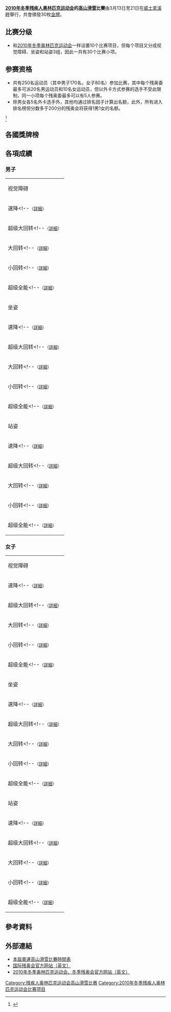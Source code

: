 '''[[2010年冬季残疾人奥林匹克运动会|2010年冬季残疾人奥林匹克运动会]]的[[高山滑雪|高山滑雪]]比賽'''由3月13日至21日在[[威士拿溪畔|威士拿溪畔]]舉行，共會頒發30枚[[金牌|金牌]]。

== 比赛分级 ==
* 和[[2010年冬季奥林匹克运动会|2010年冬季奥林匹克运动会]]一样设置10个比赛项目，但每个项目又分成视觉障碍、坐姿和站姿3组，因此一共有30个比赛小项。

== 参赛资格 ==
* 共有250名运动员（其中男子170名，女子80名）参加比赛，其中每个残奥委最多可派20名男运动员和10名女运动员，但以外卡方式参赛的选手不受此限制，同一小项每个残奥委最多可以有5人参赛。
* 除男女各5名外卡选手外，其他均通过排名因子计算出名额，此外，所有进入排名榜但分数多于200分的残奥会将获得1男1女的名额。
<ref>{{Cite web |url=http://www.paralympic.org/release/Main_Sections_Menu/Paralympic_Games/Vancouver_2010/2008_04_30_Van2010_PWG_QC.pdf |title=2010年冬季残奥会各项名额分配（英文） |accessdate=2008-11-23 |archive-date=2009-02-06 |archive-url=https://web.archive.org/web/20090206081731/http://paralympic.org/release/Main_Sections_Menu/Paralympic_Games/Vancouver_2010/2008_04_30_Van2010_PWG_QC.pdf |dead-url=no }}</ref>

== 各國獎牌榜 ==
{{Medals table
 | caption        = 
 | host           = 
 | flag_template  = flagIPCteam
 | event          = 2010年冬季
 | team           = 
 | gold_GER = 7 | silver_GER = 4 | bronze_GER = 4
 | gold_CAN = 6 | silver_CAN = 4 | bronze_CAN = 3
 | gold_SVK = 6 | silver_SVK = 2 | bronze_SVK = 3
 | gold_USA = 3 | silver_USA = 5 | bronze_USA = 3
 | gold_AUT = 3 | silver_AUT = 4 | bronze_AUT = 4
 | gold_FRA = 1 | silver_FRA = 4 | bronze_FRA = 1
 | gold_ESP = 1 | silver_ESP = 2 | bronze_ESP = 0
 | gold_SUI = 1 | silver_SUI = 2 | bronze_SUI = 0
 | gold_JPN = 1 | silver_JPN = 1 | bronze_JPN = 5
 | gold_NZL = 1 | silver_NZL = 0 | bronze_NZL = 0
 | gold_ITA = 0 | silver_ITA = 2 | bronze_ITA = 2
 | gold_AUS = 0 | silver_AUS = 1 | bronze_AUS = 3
 | gold_CZE = 0 | silver_CZE = 0 | bronze_CZE = 1
}}

== 各項成績 ==
=== 男子 ===
{| {{MedalistTable|type=項目|columns=2|labelwidth=180px|style=font-size:small;}}
|-
|colspan=7|视觉障碍
|-
|速降<!--<small>（[[2008年夏季奧林匹克運動會賽艇比賽—男子單人雙槳|詳細]]）</small>
| {{flagIOCathlete|[[奥拉夫·蒂夫特|奥拉夫·-{zh-hans:蒂夫特;zh-hant:塔夫特;zh-hk:托夫}-]]|NOR|2008年夏季}}||6:59.83
| {{flagIOCathlete|[[翁德雷·西内克|翁德雷·-{zh-hans:西内克;zh-hant:辛尼克}-]]|CZE|2008年夏季}}||7:00.63
| {{flagIOCathlete|[[马赫·德赖斯代尔|马赫·-{zh-hans:德赖斯代尔;zh-hant:德萊斯戴}-]]|NZL|2008年夏季}}||7:01.56-->
|-
|超级大回转<!--<small>（[[2008年夏季奧林匹克運動會賽艇比賽—男子雙人單槳無舵手|詳細]]）</small>
| {{flagIOCathlete|[[德鲁·吉恩|德鲁·-{zh-hans:吉恩;zh-hant:吉恩}-]]|AUS|2008年夏季}}<br>{{flagIOCathlete|[[邓肯·弗里|邓肯·-{zh-hans:弗里;zh-hant:佛里}-]]|AUS|2008年夏季}}||6:37.44
| {{flagIOCathlete|[[戴维·考尔德|戴维·-{zh-hans:考尔德;zh-hant:考德爾}-]]|CAN|2008年夏季}}<br>{{flagIOCathlete|[[斯科特·弗兰德森|-{zh-hans:斯科特·弗兰德森;zh-hant:史考特·佛蘭德森;zh-hk:史葛·法蘭臣}-]]|CAN|2008年夏季}}||6:39.55
| {{flagIOCathlete|[[内森·特沃德尔|内森·-{zh-hans:特沃德尔;zh-hant:托德}-]]|NZL|2008年夏季}}<br>{{flagIOCathlete|[[乔治·布里奇沃特|乔治·-{zh-hans:布里奇沃特;zh-hant:布瑞奇瓦特}-]]|NZL|2008年夏季}}||6:44.19-->
|-
|大回转<!--<small>（[[2008年夏季奧林匹克運動會賽艇比賽—男子雙人雙槳|詳細]]）</small>
| {{flagIOCathlete|[[戴维·克劳谢|戴维·-{zh-hans:克劳谢;zh-hant:克勞謝}-]]|AUS|2008年夏季}}<br>{{flagIOCathlete|[[斯科特·布伦南|斯科特·-{zh-hans:布伦南;zh-hant:布瑞南}-]]|AUS|2008年夏季}}||6:27.77
| {{flagIOCathlete|[[托努·安德烈克松|托努·-{zh-hans:安德烈克松;zh-hant:安德瑞克森}-]]|EST|2008年夏季}}<br>{{flagIOCathlete|[[尤里·扬松|尤里·-{zh-hans:扬松;zh-hant:強生}-]]|EST|2008年夏季}} ||6:29.05
| {{flagIOCathlete|[[马修·韦尔斯|马修·-{zh-hans:韦尔斯;zh-hant:威爾斯}-]]|GBR|2008年夏季}}<BR>{{flagIOCathlete|[[斯蒂芬·罗博特姆|斯蒂芬·-{zh-hans:罗博特姆;zh-hant:羅巴山}-]]|GBR|2008年夏季}}||6:29.10-->
|-
|小回转<!--<small>（[[2008年夏季奧林匹克運動會賽艇比賽—男子四人單槳無舵手|詳細]]）</small>
| {{flagIOCteam|GBR|2008年夏季}}<br>[[汤姆·詹姆斯|汤姆·詹姆斯]]<br>[[史蒂夫·威廉斯|史蒂夫·威廉斯]]<br>[[皮特·里德|皮特·里德]]<br>[[安德鲁·特里格斯·霍奇|安德鲁·特里格斯·霍奇]]||6:06.57
| {{flagIOCteam|AUS|2008年夏季}}<br>[[马特·瑞安|马特·瑞安]]<br>[[詹姆斯·马伯格|詹姆斯·马伯格]]<br>[[卡梅伦·麦肯齐－麦克哈格|卡梅伦·麦肯齐－麦克哈格]]<br>[[弗朗西斯·赫格尔蒂|弗朗西斯·赫格尔蒂]]||6:07.85
| {{flagIOCteam|FRA|2008年夏季}}<br>[[朱利安·德普雷斯|朱利安·德普雷斯]]<br>[[史蒂夫·威廉斯|史蒂夫·威廉斯]]<br>[[热尔曼·夏尔丹|热尔曼·夏尔丹]]<br>[[多里安·莫尔特莱特|多里安·莫尔特莱特]]||6:09.31-->
|-
|超级全能<!--<small>（[[2008年夏季奧林匹克運動會賽艇比賽—男子四人雙槳|詳細]]）</small>
| {{flagIOCteam|POL|2008年夏季}}<BR>[[康拉德·瓦西莱夫斯基|康拉德·瓦西莱夫斯基]]<BR>[[马雷克·科尔博维奇|马雷克·科尔博维奇]]<BR>[[米哈尔·叶林斯基|米哈尔·叶林斯基]]<BR>[[亚当·科罗尔|亚当·科罗尔]]||5:41.33 
| {{flagIOCteam|ITA|2008年夏季}}<BR>[[卢卡·阿加门诺尼|卢卡·阿加门诺尼]]<BR>[[西莫内·韦涅尔|西莫内·韦涅尔]]<BR>[[罗萨诺·加尔塔罗萨|罗萨诺·加尔塔罗萨]]<BR>[[西莫内·拉伊内里|西莫内·拉伊内里]]||5:43.57 
| {{flagIOCteam|FRA|2008年夏季}}<BR>[[若纳唐·科菲克|若纳唐·科菲克]]<BR>[[皮埃尔-让·佩尔蒂埃|皮埃尔-让·佩尔蒂埃]]<BR>[[朱利安·巴安|朱利安·巴安]]<BR>[[塞德里克·贝尔雷|塞德里克·贝尔雷]]||5:44.34-->
|-
|colspan=7|坐姿
|-
|速降<!--<small>（[[2008年夏季奧林匹克運動會賽艇比賽—男子單人雙槳|詳細]]）</small>
| {{flagIOCathlete|[[奥拉夫·蒂夫特|奥拉夫·-{zh-hans:蒂夫特;zh-hant:塔夫特;zh-hk:托夫}-]]|NOR|2008年夏季}}||6:59.83
| {{flagIOCathlete|[[翁德雷·西内克|翁德雷·-{zh-hans:西内克;zh-hant:辛尼克}-]]|CZE|2008年夏季}}||7:00.63
| {{flagIOCathlete|[[马赫·德赖斯代尔|马赫·-{zh-hans:德赖斯代尔;zh-hant:德萊斯戴}-]]|NZL|2008年夏季}}||7:01.56-->
|-
|超级大回转<!--<small>（[[2008年夏季奧林匹克運動會賽艇比賽—男子雙人單槳無舵手|詳細]]）</small>
| {{flagIOCathlete|[[德鲁·吉恩|德鲁·-{zh-hans:吉恩;zh-hant:吉恩}-]]|AUS|2008年夏季}}<br>{{flagIOCathlete|[[邓肯·弗里|邓肯·-{zh-hans:弗里;zh-hant:佛里}-]]|AUS|2008年夏季}}||6:37.44
| {{flagIOCathlete|[[戴维·考尔德|戴维·-{zh-hans:考尔德;zh-hant:考德爾}-]]|CAN|2008年夏季}}<br>{{flagIOCathlete|[[斯科特·弗兰德森|-{zh-hans:斯科特·弗兰德森;zh-hant:史考特·佛蘭德森;zh-hk:史葛·法蘭臣}-]]|CAN|2008年夏季}}||6:39.55
| {{flagIOCathlete|[[内森·特沃德尔|内森·-{zh-hans:特沃德尔;zh-hant:托德}-]]|NZL|2008年夏季}}<br>{{flagIOCathlete|[[乔治·布里奇沃特|乔治·-{zh-hans:布里奇沃特;zh-hant:布瑞奇瓦特}-]]|NZL|2008年夏季}}||6:44.19-->
|-
|大回转<!--<small>（[[2008年夏季奧林匹克運動會賽艇比賽—男子雙人雙槳|詳細]]）</small>
| {{flagIOCathlete|[[戴维·克劳谢|戴维·-{zh-hans:克劳谢;zh-hant:克勞謝}-]]|AUS|2008年夏季}}<br>{{flagIOCathlete|[[斯科特·布伦南|斯科特·-{zh-hans:布伦南;zh-hant:布瑞南}-]]|AUS|2008年夏季}}||6:27.77
| {{flagIOCathlete|[[托努·安德烈克松|托努·-{zh-hans:安德烈克松;zh-hant:安德瑞克森}-]]|EST|2008年夏季}}<br>{{flagIOCathlete|[[尤里·扬松|尤里·-{zh-hans:扬松;zh-hant:強生}-]]|EST|2008年夏季}} ||6:29.05
| {{flagIOCathlete|[[马修·韦尔斯|马修·-{zh-hans:韦尔斯;zh-hant:威爾斯}-]]|GBR|2008年夏季}}<BR>{{flagIOCathlete|[[斯蒂芬·罗博特姆|斯蒂芬·-{zh-hans:罗博特姆;zh-hant:羅巴山}-]]|GBR|2008年夏季}}||6:29.10-->
|-
|小回转<!--<small>（[[2008年夏季奧林匹克運動會賽艇比賽—男子四人單槳無舵手|詳細]]）</small>
| {{flagIOCteam|GBR|2008年夏季}}<br>[[汤姆·詹姆斯|汤姆·詹姆斯]]<br>[[史蒂夫·威廉斯|史蒂夫·威廉斯]]<br>[[皮特·里德|皮特·里德]]<br>[[安德鲁·特里格斯·霍奇|安德鲁·特里格斯·霍奇]]||6:06.57
| {{flagIOCteam|AUS|2008年夏季}}<br>[[马特·瑞安|马特·瑞安]]<br>[[詹姆斯·马伯格|詹姆斯·马伯格]]<br>[[卡梅伦·麦肯齐－麦克哈格|卡梅伦·麦肯齐－麦克哈格]]<br>[[弗朗西斯·赫格尔蒂|弗朗西斯·赫格尔蒂]]||6:07.85
| {{flagIOCteam|FRA|2008年夏季}}<br>[[朱利安·德普雷斯|朱利安·德普雷斯]]<br>[[史蒂夫·威廉斯|史蒂夫·威廉斯]]<br>[[热尔曼·夏尔丹|热尔曼·夏尔丹]]<br>[[多里安·莫尔特莱特|多里安·莫尔特莱特]]||6:09.31-->
|-
|超级全能<!--<small>（[[2008年夏季奧林匹克運動會賽艇比賽—男子四人雙槳|詳細]]）</small>
| {{flagIOCteam|POL|2008年夏季}}<BR>[[康拉德·瓦西莱夫斯基|康拉德·瓦西莱夫斯基]]<BR>[[马雷克·科尔博维奇|马雷克·科尔博维奇]]<BR>[[米哈尔·叶林斯基|米哈尔·叶林斯基]]<BR>[[亚当·科罗尔|亚当·科罗尔]]||5:41.33 
| {{flagIOCteam|ITA|2008年夏季}}<BR>[[卢卡·阿加门诺尼|卢卡·阿加门诺尼]]<BR>[[西莫内·韦涅尔|西莫内·韦涅尔]]<BR>[[罗萨诺·加尔塔罗萨|罗萨诺·加尔塔罗萨]]<BR>[[西莫内·拉伊内里|西莫内·拉伊内里]]||5:43.57 
| {{flagIOCteam|FRA|2008年夏季}}<BR>[[若纳唐·科菲克|若纳唐·科菲克]]<BR>[[皮埃尔-让·佩尔蒂埃|皮埃尔-让·佩尔蒂埃]]<BR>[[朱利安·巴安|朱利安·巴安]]<BR>[[塞德里克·贝尔雷|塞德里克·贝尔雷]]||5:44.34-->
|-
|colspan=7|站姿
|-
|速降<!--<small>（[[2008年夏季奧林匹克運動會賽艇比賽—男子單人雙槳|詳細]]）</small>
| {{flagIOCathlete|[[奥拉夫·蒂夫特|奥拉夫·-{zh-hans:蒂夫特;zh-hant:塔夫特;zh-hk:托夫}-]]|NOR|2008年夏季}}||6:59.83
| {{flagIOCathlete|[[翁德雷·西内克|翁德雷·-{zh-hans:西内克;zh-hant:辛尼克}-]]|CZE|2008年夏季}}||7:00.63
| {{flagIOCathlete|[[马赫·德赖斯代尔|马赫·-{zh-hans:德赖斯代尔;zh-hant:德萊斯戴}-]]|NZL|2008年夏季}}||7:01.56-->
|-
|超级大回转<!--<small>（[[2008年夏季奧林匹克運動會賽艇比賽—男子雙人單槳無舵手|詳細]]）</small>
| {{flagIOCathlete|[[德鲁·吉恩|德鲁·-{zh-hans:吉恩;zh-hant:吉恩}-]]|AUS|2008年夏季}}<br>{{flagIOCathlete|[[邓肯·弗里|邓肯·-{zh-hans:弗里;zh-hant:佛里}-]]|AUS|2008年夏季}}||6:37.44
| {{flagIOCathlete|[[戴维·考尔德|戴维·-{zh-hans:考尔德;zh-hant:考德爾}-]]|CAN|2008年夏季}}<br>{{flagIOCathlete|[[斯科特·弗兰德森|-{zh-hans:斯科特·弗兰德森;zh-hant:史考特·佛蘭德森;zh-hk:史葛·法蘭臣}-]]|CAN|2008年夏季}}||6:39.55
| {{flagIOCathlete|[[内森·特沃德尔|内森·-{zh-hans:特沃德尔;zh-hant:托德}-]]|NZL|2008年夏季}}<br>{{flagIOCathlete|[[乔治·布里奇沃特|乔治·-{zh-hans:布里奇沃特;zh-hant:布瑞奇瓦特}-]]|NZL|2008年夏季}}||6:44.19-->
|-
|大回转<!--<small>（[[2008年夏季奧林匹克運動會賽艇比賽—男子雙人雙槳|詳細]]）</small>
| {{flagIOCathlete|[[戴维·克劳谢|戴维·-{zh-hans:克劳谢;zh-hant:克勞謝}-]]|AUS|2008年夏季}}<br>{{flagIOCathlete|[[斯科特·布伦南|斯科特·-{zh-hans:布伦南;zh-hant:布瑞南}-]]|AUS|2008年夏季}}||6:27.77
| {{flagIOCathlete|[[托努·安德烈克松|托努·-{zh-hans:安德烈克松;zh-hant:安德瑞克森}-]]|EST|2008年夏季}}<br>{{flagIOCathlete|[[尤里·扬松|尤里·-{zh-hans:扬松;zh-hant:強生}-]]|EST|2008年夏季}} ||6:29.05
| {{flagIOCathlete|[[马修·韦尔斯|马修·-{zh-hans:韦尔斯;zh-hant:威爾斯}-]]|GBR|2008年夏季}}<BR>{{flagIOCathlete|[[斯蒂芬·罗博特姆|斯蒂芬·-{zh-hans:罗博特姆;zh-hant:羅巴山}-]]|GBR|2008年夏季}}||6:29.10-->
|-
|小回转<!--<small>（[[2008年夏季奧林匹克運動會賽艇比賽—男子四人單槳無舵手|詳細]]）</small>
| {{flagIOCteam|GBR|2008年夏季}}<br>[[汤姆·詹姆斯|汤姆·詹姆斯]]<br>[[史蒂夫·威廉斯|史蒂夫·威廉斯]]<br>[[皮特·里德|皮特·里德]]<br>[[安德鲁·特里格斯·霍奇|安德鲁·特里格斯·霍奇]]||6:06.57
| {{flagIOCteam|AUS|2008年夏季}}<br>[[马特·瑞安|马特·瑞安]]<br>[[詹姆斯·马伯格|詹姆斯·马伯格]]<br>[[卡梅伦·麦肯齐－麦克哈格|卡梅伦·麦肯齐－麦克哈格]]<br>[[弗朗西斯·赫格尔蒂|弗朗西斯·赫格尔蒂]]||6:07.85
| {{flagIOCteam|FRA|2008年夏季}}<br>[[朱利安·德普雷斯|朱利安·德普雷斯]]<br>[[史蒂夫·威廉斯|史蒂夫·威廉斯]]<br>[[热尔曼·夏尔丹|热尔曼·夏尔丹]]<br>[[多里安·莫尔特莱特|多里安·莫尔特莱特]]||6:09.31-->
|-
|超级全能<!--<small>（[[2008年夏季奧林匹克運動會賽艇比賽—男子四人雙槳|詳細]]）</small>
| {{flagIOCteam|POL|2008年夏季}}<BR>[[康拉德·瓦西莱夫斯基|康拉德·瓦西莱夫斯基]]<BR>[[马雷克·科尔博维奇|马雷克·科尔博维奇]]<BR>[[米哈尔·叶林斯基|米哈尔·叶林斯基]]<BR>[[亚当·科罗尔|亚当·科罗尔]]||5:41.33 
| {{flagIOCteam|ITA|2008年夏季}}<BR>[[卢卡·阿加门诺尼|卢卡·阿加门诺尼]]<BR>[[西莫内·韦涅尔|西莫内·韦涅尔]]<BR>[[罗萨诺·加尔塔罗萨|罗萨诺·加尔塔罗萨]]<BR>[[西莫内·拉伊内里|西莫内·拉伊内里]]||5:43.57 
| {{flagIOCteam|FRA|2008年夏季}}<BR>[[若纳唐·科菲克|若纳唐·科菲克]]<BR>[[皮埃尔-让·佩尔蒂埃|皮埃尔-让·佩尔蒂埃]]<BR>[[朱利安·巴安|朱利安·巴安]]<BR>[[塞德里克·贝尔雷|塞德里克·贝尔雷]]||5:44.34-->
|}

=== 女子 ===
{| {{MedalistTable|type=項目|columns=2|labelwidth=180px|style=font-size:small;}}
|-
|colspan=7|视觉障碍
|-
|速降<!--<small>（[[2008年夏季奧林匹克運動會賽艇比賽—男子單人雙槳|詳細]]）</small>
| {{flagIOCathlete|[[奥拉夫·蒂夫特|奥拉夫·-{zh-hans:蒂夫特;zh-hant:塔夫特;zh-hk:托夫}-]]|NOR|2008年夏季}}||6:59.83
| {{flagIOCathlete|[[翁德雷·西内克|翁德雷·-{zh-hans:西内克;zh-hant:辛尼克}-]]|CZE|2008年夏季}}||7:00.63
| {{flagIOCathlete|[[马赫·德赖斯代尔|马赫·-{zh-hans:德赖斯代尔;zh-hant:德萊斯戴}-]]|NZL|2008年夏季}}||7:01.56-->
|-
|超级大回转<!--<small>（[[2008年夏季奧林匹克運動會賽艇比賽—男子雙人單槳無舵手|詳細]]）</small>
| {{flagIOCathlete|[[德鲁·吉恩|德鲁·-{zh-hans:吉恩;zh-hant:吉恩}-]]|AUS|2008年夏季}}<br>{{flagIOCathlete|[[邓肯·弗里|邓肯·-{zh-hans:弗里;zh-hant:佛里}-]]|AUS|2008年夏季}}||6:37.44
| {{flagIOCathlete|[[戴维·考尔德|戴维·-{zh-hans:考尔德;zh-hant:考德爾}-]]|CAN|2008年夏季}}<br>{{flagIOCathlete|[[斯科特·弗兰德森|-{zh-hans:斯科特·弗兰德森;zh-hant:史考特·佛蘭德森;zh-hk:史葛·法蘭臣}-]]|CAN|2008年夏季}}||6:39.55
| {{flagIOCathlete|[[内森·特沃德尔|内森·-{zh-hans:特沃德尔;zh-hant:托德}-]]|NZL|2008年夏季}}<br>{{flagIOCathlete|[[乔治·布里奇沃特|乔治·-{zh-hans:布里奇沃特;zh-hant:布瑞奇瓦特}-]]|NZL|2008年夏季}}||6:44.19-->
|-
|大回转<!--<small>（[[2008年夏季奧林匹克運動會賽艇比賽—男子雙人雙槳|詳細]]）</small>
| {{flagIOCathlete|[[戴维·克劳谢|戴维·-{zh-hans:克劳谢;zh-hant:克勞謝}-]]|AUS|2008年夏季}}<br>{{flagIOCathlete|[[斯科特·布伦南|斯科特·-{zh-hans:布伦南;zh-hant:布瑞南}-]]|AUS|2008年夏季}}||6:27.77
| {{flagIOCathlete|[[托努·安德烈克松|托努·-{zh-hans:安德烈克松;zh-hant:安德瑞克森}-]]|EST|2008年夏季}}<br>{{flagIOCathlete|[[尤里·扬松|尤里·-{zh-hans:扬松;zh-hant:強生}-]]|EST|2008年夏季}} ||6:29.05
| {{flagIOCathlete|[[马修·韦尔斯|马修·-{zh-hans:韦尔斯;zh-hant:威爾斯}-]]|GBR|2008年夏季}}<BR>{{flagIOCathlete|[[斯蒂芬·罗博特姆|斯蒂芬·-{zh-hans:罗博特姆;zh-hant:羅巴山}-]]|GBR|2008年夏季}}||6:29.10-->
|-
|小回转<!--<small>（[[2008年夏季奧林匹克運動會賽艇比賽—男子四人單槳無舵手|詳細]]）</small>
| {{flagIOCteam|GBR|2008年夏季}}<br>[[汤姆·詹姆斯|汤姆·詹姆斯]]<br>[[史蒂夫·威廉斯|史蒂夫·威廉斯]]<br>[[皮特·里德|皮特·里德]]<br>[[安德鲁·特里格斯·霍奇|安德鲁·特里格斯·霍奇]]||6:06.57
| {{flagIOCteam|AUS|2008年夏季}}<br>[[马特·瑞安|马特·瑞安]]<br>[[詹姆斯·马伯格|詹姆斯·马伯格]]<br>[[卡梅伦·麦肯齐－麦克哈格|卡梅伦·麦肯齐－麦克哈格]]<br>[[弗朗西斯·赫格尔蒂|弗朗西斯·赫格尔蒂]]||6:07.85
| {{flagIOCteam|FRA|2008年夏季}}<br>[[朱利安·德普雷斯|朱利安·德普雷斯]]<br>[[史蒂夫·威廉斯|史蒂夫·威廉斯]]<br>[[热尔曼·夏尔丹|热尔曼·夏尔丹]]<br>[[多里安·莫尔特莱特|多里安·莫尔特莱特]]||6:09.31-->
|-
|超级全能<!--<small>（[[2008年夏季奧林匹克運動會賽艇比賽—男子四人雙槳|詳細]]）</small>
| {{flagIOCteam|POL|2008年夏季}}<BR>[[康拉德·瓦西莱夫斯基|康拉德·瓦西莱夫斯基]]<BR>[[马雷克·科尔博维奇|马雷克·科尔博维奇]]<BR>[[米哈尔·叶林斯基|米哈尔·叶林斯基]]<BR>[[亚当·科罗尔|亚当·科罗尔]]||5:41.33 
| {{flagIOCteam|ITA|2008年夏季}}<BR>[[卢卡·阿加门诺尼|卢卡·阿加门诺尼]]<BR>[[西莫内·韦涅尔|西莫内·韦涅尔]]<BR>[[罗萨诺·加尔塔罗萨|罗萨诺·加尔塔罗萨]]<BR>[[西莫内·拉伊内里|西莫内·拉伊内里]]||5:43.57 
| {{flagIOCteam|FRA|2008年夏季}}<BR>[[若纳唐·科菲克|若纳唐·科菲克]]<BR>[[皮埃尔-让·佩尔蒂埃|皮埃尔-让·佩尔蒂埃]]<BR>[[朱利安·巴安|朱利安·巴安]]<BR>[[塞德里克·贝尔雷|塞德里克·贝尔雷]]||5:44.34-->
|-
|colspan=7|坐姿
|-
|速降<!--<small>（[[2008年夏季奧林匹克運動會賽艇比賽—男子單人雙槳|詳細]]）</small>
| {{flagIOCathlete|[[奥拉夫·蒂夫特|奥拉夫·-{zh-hans:蒂夫特;zh-hant:塔夫特;zh-hk:托夫}-]]|NOR|2008年夏季}}||6:59.83
| {{flagIOCathlete|[[翁德雷·西内克|翁德雷·-{zh-hans:西内克;zh-hant:辛尼克}-]]|CZE|2008年夏季}}||7:00.63
| {{flagIOCathlete|[[马赫·德赖斯代尔|马赫·-{zh-hans:德赖斯代尔;zh-hant:德萊斯戴}-]]|NZL|2008年夏季}}||7:01.56-->
|-
|超级大回转<!--<small>（[[2008年夏季奧林匹克運動會賽艇比賽—男子雙人單槳無舵手|詳細]]）</small>
| {{flagIOCathlete|[[德鲁·吉恩|德鲁·-{zh-hans:吉恩;zh-hant:吉恩}-]]|AUS|2008年夏季}}<br>{{flagIOCathlete|[[邓肯·弗里|邓肯·-{zh-hans:弗里;zh-hant:佛里}-]]|AUS|2008年夏季}}||6:37.44
| {{flagIOCathlete|[[戴维·考尔德|戴维·-{zh-hans:考尔德;zh-hant:考德爾}-]]|CAN|2008年夏季}}<br>{{flagIOCathlete|[[斯科特·弗兰德森|-{zh-hans:斯科特·弗兰德森;zh-hant:史考特·佛蘭德森;zh-hk:史葛·法蘭臣}-]]|CAN|2008年夏季}}||6:39.55
| {{flagIOCathlete|[[内森·特沃德尔|内森·-{zh-hans:特沃德尔;zh-hant:托德}-]]|NZL|2008年夏季}}<br>{{flagIOCathlete|[[乔治·布里奇沃特|乔治·-{zh-hans:布里奇沃特;zh-hant:布瑞奇瓦特}-]]|NZL|2008年夏季}}||6:44.19-->
|-
|大回转<!--<small>（[[2008年夏季奧林匹克運動會賽艇比賽—男子雙人雙槳|詳細]]）</small>
| {{flagIOCathlete|[[戴维·克劳谢|戴维·-{zh-hans:克劳谢;zh-hant:克勞謝}-]]|AUS|2008年夏季}}<br>{{flagIOCathlete|[[斯科特·布伦南|斯科特·-{zh-hans:布伦南;zh-hant:布瑞南}-]]|AUS|2008年夏季}}||6:27.77
| {{flagIOCathlete|[[托努·安德烈克松|托努·-{zh-hans:安德烈克松;zh-hant:安德瑞克森}-]]|EST|2008年夏季}}<br>{{flagIOCathlete|[[尤里·扬松|尤里·-{zh-hans:扬松;zh-hant:強生}-]]|EST|2008年夏季}} ||6:29.05
| {{flagIOCathlete|[[马修·韦尔斯|马修·-{zh-hans:韦尔斯;zh-hant:威爾斯}-]]|GBR|2008年夏季}}<BR>{{flagIOCathlete|[[斯蒂芬·罗博特姆|斯蒂芬·-{zh-hans:罗博特姆;zh-hant:羅巴山}-]]|GBR|2008年夏季}}||6:29.10-->
|-
|小回转<!--<small>（[[2008年夏季奧林匹克運動會賽艇比賽—男子四人單槳無舵手|詳細]]）</small>
| {{flagIOCteam|GBR|2008年夏季}}<br>[[汤姆·詹姆斯|汤姆·詹姆斯]]<br>[[史蒂夫·威廉斯|史蒂夫·威廉斯]]<br>[[皮特·里德|皮特·里德]]<br>[[安德鲁·特里格斯·霍奇|安德鲁·特里格斯·霍奇]]||6:06.57
| {{flagIOCteam|AUS|2008年夏季}}<br>[[马特·瑞安|马特·瑞安]]<br>[[詹姆斯·马伯格|詹姆斯·马伯格]]<br>[[卡梅伦·麦肯齐－麦克哈格|卡梅伦·麦肯齐－麦克哈格]]<br>[[弗朗西斯·赫格尔蒂|弗朗西斯·赫格尔蒂]]||6:07.85
| {{flagIOCteam|FRA|2008年夏季}}<br>[[朱利安·德普雷斯|朱利安·德普雷斯]]<br>[[史蒂夫·威廉斯|史蒂夫·威廉斯]]<br>[[热尔曼·夏尔丹|热尔曼·夏尔丹]]<br>[[多里安·莫尔特莱特|多里安·莫尔特莱特]]||6:09.31-->
|-
|超级全能<!--<small>（[[2008年夏季奧林匹克運動會賽艇比賽—男子四人雙槳|詳細]]）</small>
| {{flagIOCteam|POL|2008年夏季}}<BR>[[康拉德·瓦西莱夫斯基|康拉德·瓦西莱夫斯基]]<BR>[[马雷克·科尔博维奇|马雷克·科尔博维奇]]<BR>[[米哈尔·叶林斯基|米哈尔·叶林斯基]]<BR>[[亚当·科罗尔|亚当·科罗尔]]||5:41.33 
| {{flagIOCteam|ITA|2008年夏季}}<BR>[[卢卡·阿加门诺尼|卢卡·阿加门诺尼]]<BR>[[西莫内·韦涅尔|西莫内·韦涅尔]]<BR>[[罗萨诺·加尔塔罗萨|罗萨诺·加尔塔罗萨]]<BR>[[西莫内·拉伊内里|西莫内·拉伊内里]]||5:43.57 
| {{flagIOCteam|FRA|2008年夏季}}<BR>[[若纳唐·科菲克|若纳唐·科菲克]]<BR>[[皮埃尔-让·佩尔蒂埃|皮埃尔-让·佩尔蒂埃]]<BR>[[朱利安·巴安|朱利安·巴安]]<BR>[[塞德里克·贝尔雷|塞德里克·贝尔雷]]||5:44.34-->
|-
|colspan=7|站姿
|-
|速降<!--<small>（[[2008年夏季奧林匹克運動會賽艇比賽—男子單人雙槳|詳細]]）</small>
| {{flagIOCathlete|[[奥拉夫·蒂夫特|奥拉夫·-{zh-hans:蒂夫特;zh-hant:塔夫特;zh-hk:托夫}-]]|NOR|2008年夏季}}||6:59.83
| {{flagIOCathlete|[[翁德雷·西内克|翁德雷·-{zh-hans:西内克;zh-hant:辛尼克}-]]|CZE|2008年夏季}}||7:00.63
| {{flagIOCathlete|[[马赫·德赖斯代尔|马赫·-{zh-hans:德赖斯代尔;zh-hant:德萊斯戴}-]]|NZL|2008年夏季}}||7:01.56-->
|-
|超级大回转<!--<small>（[[2008年夏季奧林匹克運動會賽艇比賽—男子雙人單槳無舵手|詳細]]）</small>
| {{flagIOCathlete|[[德鲁·吉恩|德鲁·-{zh-hans:吉恩;zh-hant:吉恩}-]]|AUS|2008年夏季}}<br>{{flagIOCathlete|[[邓肯·弗里|邓肯·-{zh-hans:弗里;zh-hant:佛里}-]]|AUS|2008年夏季}}||6:37.44
| {{flagIOCathlete|[[戴维·考尔德|戴维·-{zh-hans:考尔德;zh-hant:考德爾}-]]|CAN|2008年夏季}}<br>{{flagIOCathlete|[[斯科特·弗兰德森|-{zh-hans:斯科特·弗兰德森;zh-hant:史考特·佛蘭德森;zh-hk:史葛·法蘭臣}-]]|CAN|2008年夏季}}||6:39.55
| {{flagIOCathlete|[[内森·特沃德尔|内森·-{zh-hans:特沃德尔;zh-hant:托德}-]]|NZL|2008年夏季}}<br>{{flagIOCathlete|[[乔治·布里奇沃特|乔治·-{zh-hans:布里奇沃特;zh-hant:布瑞奇瓦特}-]]|NZL|2008年夏季}}||6:44.19-->
|-
|大回转<!--<small>（[[2008年夏季奧林匹克運動會賽艇比賽—男子雙人雙槳|詳細]]）</small>
| {{flagIOCathlete|[[戴维·克劳谢|戴维·-{zh-hans:克劳谢;zh-hant:克勞謝}-]]|AUS|2008年夏季}}<br>{{flagIOCathlete|[[斯科特·布伦南|斯科特·-{zh-hans:布伦南;zh-hant:布瑞南}-]]|AUS|2008年夏季}}||6:27.77
| {{flagIOCathlete|[[托努·安德烈克松|托努·-{zh-hans:安德烈克松;zh-hant:安德瑞克森}-]]|EST|2008年夏季}}<br>{{flagIOCathlete|[[尤里·扬松|尤里·-{zh-hans:扬松;zh-hant:強生}-]]|EST|2008年夏季}} ||6:29.05
| {{flagIOCathlete|[[马修·韦尔斯|马修·-{zh-hans:韦尔斯;zh-hant:威爾斯}-]]|GBR|2008年夏季}}<BR>{{flagIOCathlete|[[斯蒂芬·罗博特姆|斯蒂芬·-{zh-hans:罗博特姆;zh-hant:羅巴山}-]]|GBR|2008年夏季}}||6:29.10-->
|-
|小回转<!--<small>（[[2008年夏季奧林匹克運動會賽艇比賽—男子四人單槳無舵手|詳細]]）</small>
| {{flagIOCteam|GBR|2008年夏季}}<br>[[汤姆·詹姆斯|汤姆·詹姆斯]]<br>[[史蒂夫·威廉斯|史蒂夫·威廉斯]]<br>[[皮特·里德|皮特·里德]]<br>[[安德鲁·特里格斯·霍奇|安德鲁·特里格斯·霍奇]]||6:06.57
| {{flagIOCteam|AUS|2008年夏季}}<br>[[马特·瑞安|马特·瑞安]]<br>[[詹姆斯·马伯格|詹姆斯·马伯格]]<br>[[卡梅伦·麦肯齐－麦克哈格|卡梅伦·麦肯齐－麦克哈格]]<br>[[弗朗西斯·赫格尔蒂|弗朗西斯·赫格尔蒂]]||6:07.85
| {{flagIOCteam|FRA|2008年夏季}}<br>[[朱利安·德普雷斯|朱利安·德普雷斯]]<br>[[史蒂夫·威廉斯|史蒂夫·威廉斯]]<br>[[热尔曼·夏尔丹|热尔曼·夏尔丹]]<br>[[多里安·莫尔特莱特|多里安·莫尔特莱特]]||6:09.31-->
|-
|超级全能<!--<small>（[[2008年夏季奧林匹克運動會賽艇比賽—男子四人雙槳|詳細]]）</small>
| {{flagIOCteam|POL|2008年夏季}}<BR>[[康拉德·瓦西莱夫斯基|康拉德·瓦西莱夫斯基]]<BR>[[马雷克·科尔博维奇|马雷克·科尔博维奇]]<BR>[[米哈尔·叶林斯基|米哈尔·叶林斯基]]<BR>[[亚当·科罗尔|亚当·科罗尔]]||5:41.33 
| {{flagIOCteam|ITA|2008年夏季}}<BR>[[卢卡·阿加门诺尼|卢卡·阿加门诺尼]]<BR>[[西莫内·韦涅尔|西莫内·韦涅尔]]<BR>[[罗萨诺·加尔塔罗萨|罗萨诺·加尔塔罗萨]]<BR>[[西莫内·拉伊内里|西莫内·拉伊内里]]||5:43.57 
| {{flagIOCteam|FRA|2008年夏季}}<BR>[[若纳唐·科菲克|若纳唐·科菲克]]<BR>[[皮埃尔-让·佩尔蒂埃|皮埃尔-让·佩尔蒂埃]]<BR>[[朱利安·巴安|朱利安·巴安]]<BR>[[塞德里克·贝尔雷|塞德里克·贝尔雷]]||5:44.34-->
|}

== 參考資料 ==
{{Reflist}}

== 外部連結 ==
*[https://web.archive.org/web/20090609182712/http://www.vancouver2010.com/en/competition-schedules-and-venues/competition-schedules/schedule-by-sport/-/42942/43600/1xxsw07/index.html 本屆奧運高山滑雪比賽時間表]
*[http://www.paralympic.org 国际残奥会官方网站（英文）]{{Wayback|url=http://www.paralympic.org/ |date=20060511001905 }}
*[http://www.vancouver2010.com 2010年冬季奥林匹克运动会、冬季残奥会官方网站（英文）]{{Wayback|url=http://www.vancouver2010.com/ |date=20100228081422 }}

{{残疾人奥林匹克运动会高山滑雪比赛}}
{{2010年冬季残疾人奥林匹克运动会项目}}
[[Category:残疾人奥林匹克运动会高山滑雪比赛|Category:残疾人奥林匹克运动会高山滑雪比赛]]
[[Category:2010年冬季残疾人奥林匹克运动会比赛项目|Category:2010年冬季残疾人奥林匹克运动会比赛项目]]